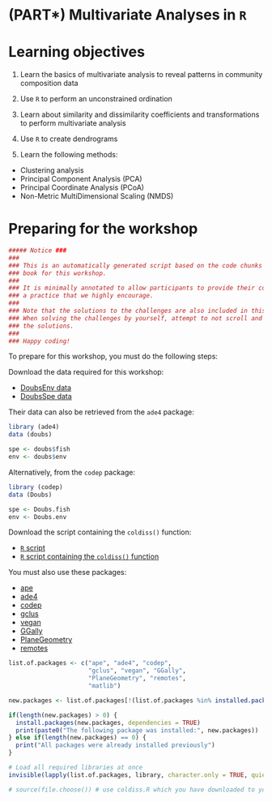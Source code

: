 # (PART\*) Multivariate Analyses in `R` {-}

# Learning objectives


1. Learn the basics of multivariate analysis to reveal patterns in community composition data

2. Use `R` to perform an unconstrained ordination

3. Learn about similarity and dissimilarity coefficients and transformations to perform multivariate analysis

4. Use `R` to create dendrograms

5. Learn the following methods:

  * Clustering analysis
  * Principal Component Analysis (PCA)
  * Principal Coordinate Analysis (PCoA)
  * Non-Metric MultiDimensional Scaling (NMDS)
  
# Preparing for the workshop

```r
##### Notice ###
###                                                                             #
### This is an automatically generated script based on the code chunks from the #
### book for this workshop.                                                     #
###                                                                             #
### It is minimally annotated to allow participants to provide their comments:  # 
### a practice that we highly encourage.                                        #
###                                                                             #
### Note that the solutions to the challenges are also included in this script. #
### When solving the challenges by yourself, attempt to not scroll and peek at  #
### the solutions.                                                              #
###                                                                             #
### Happy coding!                                                               #

```

To prepare for this workshop, you must do the following steps:

Download the data required for this workshop:

- [DoubsEnv data](http://qcbs.ca/wiki/_media/DoubsEnv.csv)
- [DoubsSpe data](http://qcbs.ca/wiki/_media/DoubsSpe.csv)

Their data can also be retrieved from the `ade4` package:
```r
library (ade4)
data (doubs)

spe <- doubs$fish
env <- doubs$env
```

Alternatively, from the `codep` package:
```r
library (codep)
data (Doubs)

spe <- Doubs.fish
env <- Doubs.env
```

Download the script containing the `coldiss()` function:

- [`R` script](http://qcbs.ca/wiki/_media/multivar1_e.r)
- [`R` script containing the `coldiss()` function](http://qcbs.ca/wiki/_media/coldiss.R)

You must also use these packages:

- [ape](https://cran.r-project.org/package=ape)
- [ade4](https://cran.r-project.org/package=ade4)
- [codep](https://cran.r-project.org/package=codep)
- [gclus](https://cran.r-project.org/package=gclus)
- [vegan](https://cran.r-project.org/package=vegan)
- [GGally](https://cran.r-project.org/package=GGally)
- [PlaneGeometry](https://cran.r-project.org/package=PlaneGeometry)
- [remotes](https://cran.r-project.org/package=remotes)

```r
list.of.packages <- c("ape", "ade4", "codep", 
                      "gclus", "vegan", "GGally", 
                      "PlaneGeometry", "remotes", 
                      "matlib")

new.packages <- list.of.packages[!(list.of.packages %in% installed.packages()[,"Package"])]

if(length(new.packages) > 0) {
  install.packages(new.packages, dependencies = TRUE) 
  print(paste0("The following package was installed:", new.packages)) 
} else if(length(new.packages) == 0) {
  print("All packages were already installed previously")
}

# Load all required libraries at once
invisible(lapply(list.of.packages, library, character.only = TRUE, quietly = TRUE))

# source(file.choose()) # use coldiss.R which you have downloaded to your own directory
```

